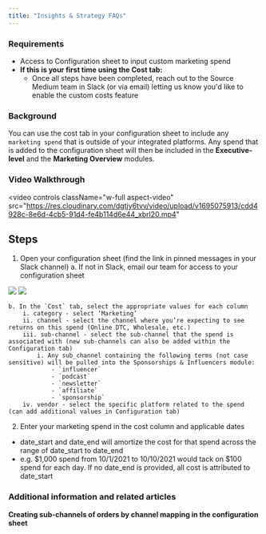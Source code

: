 ```yaml
---
title: "Insights & Strategy FAQs"
---
```


### Requirements
- Access to Configuration sheet to input custom marketing spend
- **If this is your first time using the Cost tab:**
    - Once all steps have been completed, reach out to the Source Medium team in Slack (or via email) letting us know you'd like to enable the custom costs feature

### Background
You can use the cost tab in your configuration sheet to include any `marketing spend` that is outside of your integrated platforms. Any spend that is added to the configuration sheet will then be included in the **Executive-level** and the **Marketing Overview** modules.

### Video Walkthrough

<video
  controls
  className="w-full aspect-video"
  src="https://res.cloudinary.com/dgtjy6tvv/video/upload/v1695075913/cdd4928c-8e6d-4cb5-91d4-fe4b114d6e44_xbrl20.mp4"
></video>

## Steps
1. Open your configuration sheet (find the link in pinned messages in your Slack channel)
    a. If not in Slack, email our team for access to your configuration sheet

![](/images/sheet1.avif)
![](/images/sheet2.webp)

    b. In the `Cost` tab, select the appropriate values for each column
        i. category - select ‘Marketing’
        ii. channel - select the channel where you’re expecting to see returns on this spend (Online DTC, Wholesale, etc.)
        iii. sub-channel - select the sub-channel that the spend is associated with (new sub-channels can also be added within the Configuration tab)
            i. Any sub_channel containing the following terms (not case sensitive) will be pulled into the Sponsorships & Influencers module:
                - `influencer`
                - `podcast`
                - `newsletter`
                - `affiliate`
                - `sponsorship`
        iv. vendor - select the specific platform related to the spend (can add additional values in Configuration tab)
2. Enter your marketing spend in the cost column and applicable dates
- date_start and date_end will amortize the cost for that spend across the range of date_start to date_end
- e.g. \$1,000 spend from 10/1/2021 to 10/10/2021 would tack on \$100 spend for each day. If no date_end is provided, all cost is attributed to date_start

### Additional information and related articles
**Creating sub-channels of orders by channel mapping in the configuration sheet**